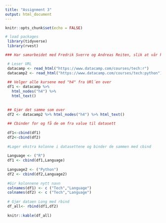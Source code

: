 ```yaml
---
title: "Assignment 3"
output: html_document
---
```


```r
knitr::opts_chunk$set(echo = FALSE)

# load packages
 library(tidyverse)
 library(rvest)
```

```r

### Har samarbeidet med Fredrik Sverre og Andreas Reiten, slik at vår kode vil nok være ganske lik. 

 # Leser URL
 datacamp <- read_html("https://www.datacamp.com/courses/tech:r")
 datacamp2 <- read_html("https://www.datacamp.com/courses/tech:python")
 
 ## Velger alle kursene med "h4" fra URl´en over
 df1 <- datacamp %>% 
   html_nodes("h4") %>%
   html_text()
 
 
 ## Gjør det samme som over
 df2 <- datacamp2 %>% html_nodes("h4") %>% html_text()
 
 ## Cbinder for og få de om fra value til datasett
 
 df1<-cbind(df1)
 df2<-cbind(df2)
 
 #Lager ekstra kolonne i datasettene og binder de sammen med cbind
 
 Language <- ("R")
 df1 <- cbind(df1,Language)
 
 Language2 <- ("Python")
 df2 <- cbind(df2,Language2)
 
 #Gir kolonnene nytt navn
 colnames(df1) <- c ("Tech","Language")
 colnames(df2) <- c ("Tech","Language")
 
 # Gjør dataen Long med rbind
 df_all<- rbind(df1,df2)
 
 knitr::kable(df_all)
```

